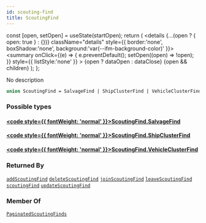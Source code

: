 ```yaml
---
id: scouting-find
title: ScoutingFind
---
```









  const [open, setOpen] = useState(startOpen);
  return (
    <details {...(open ? { open: true } : {})} className="details" style={{ border:'none', boxShadow:'none', background:'var(--ifm-background-color)' }}>
      <summary
        onClick={(e) => {
          e.preventDefault();
          setOpen((open) => !open);
        }}
        style={{ listStyle:'none' }}
      >
      {open ? dataOpen : dataClose}
      </summary>
      {open && children}
    </details>
  );
};








No description


```graphql
union ScoutingFind = SalvageFind | ShipClusterFind | VehicleClusterFind
```




### Possible types

#### [<code style={{ fontWeight: 'normal' }}>ScoutingFind.<b>SalvageFind</b></code>](/api/types/objects/salvage-find) <Badge class="badge badge--secondary " text="object"/> 



#### [<code style={{ fontWeight: 'normal' }}>ScoutingFind.<b>ShipClusterFind</b></code>](/api/types/objects/ship-cluster-find) <Badge class="badge badge--secondary " text="object"/> 



#### [<code style={{ fontWeight: 'normal' }}>ScoutingFind.<b>VehicleClusterFind</b></code>](/api/types/objects/vehicle-cluster-find) <Badge class="badge badge--secondary " text="object"/> 







### Returned By

[`addScoutingFind`](/api/operations/mutations/add-scouting-find)  <Badge class="badge badge--secondary badge--relation" text="mutation"/><Bullet />[`deleteScoutingFind`](/api/operations/mutations/delete-scouting-find)  <Badge class="badge badge--secondary badge--relation" text="mutation"/><Bullet />[`joinScoutingFind`](/api/operations/mutations/join-scouting-find)  <Badge class="badge badge--secondary badge--relation" text="mutation"/><Bullet />[`leaveScoutingFind`](/api/operations/mutations/leave-scouting-find)  <Badge class="badge badge--secondary badge--relation" text="mutation"/><Bullet />[`scoutingFind`](/api/operations/queries/scouting-find)  <Badge class="badge badge--secondary badge--relation" text="query"/><Bullet />[`updateScoutingFind`](/api/operations/mutations/update-scouting-find)  <Badge class="badge badge--secondary badge--relation" text="mutation"/>

### Member Of

[`PaginatedScoutingFinds`](/api/types/objects/paginated-scouting-finds)  <Badge class="badge badge--secondary badge--relation" text="object"/>